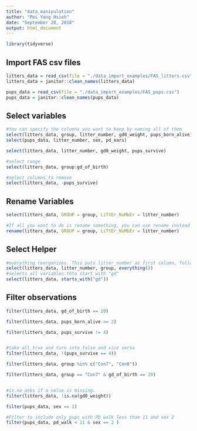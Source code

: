 ```yaml
---
title: "data_manipulation"
author: "Pei Yang Hsieh"
date: "September 20, 2018"
output: html_document
---
```


```r
library(tidyverse)
```

## Import FAS csv files

```r
litters_data = read_csv(file = "./data_import_examples/FAS_litters.csv")
litters_data = janitor::clean_names(litters_data)

pups_data = read_csv(file = "./data_import_examples/FAS_pups.csv")
pups_data = janitor::clean_names(pups_data)
```

## Select variables


```r

#You can specify the columns you want to keep by naming all of them
select(litters_data, group, litter_number, gd0_weight, pups_born_alive)
select(pups_data, litter_number, sex, pd_ears)

select(litters_data, litter_number, gd0_weight, pups_survive)

#select range 
select(litters_data, group:gd_of_birth)

#select columns to remove
select(litters_data, -pups_survive)
```
## Rename Variables

```r

select(litters_data, GROUP = group, LiTtEr_NuMbEr = litter_number)

#If all you want to do is rename something, you can use rename instead of select. This will rename the variables you care about, and keep everything else:
rename(litters_data, GROUP = group, LiTtEr_NuMbEr = litter_number)
```
## Select Helper

```r
#everything reorganizes. This puts litter_number as first column, followed by group column.
select(litters_data, litter_number, group, everything())
#selects all variables thta start with "gd"
select(litters_data, starts_with("gd"))
```
## Filter observations

```r

filter(litters_data, gd_of_birth == 20)

filter(litters_data, pups_born_alive >= 2)

filter(litters_data, pups_survive != 4)


#take all true and turn into false and vice versa
filter(litters_data, !(pups_survive == 4))

filter(litters_data, group %in% c("Con7", "Con8"))

filter(litters_data, group == "Con7" & gd_of_birth == 20)


#is.na asks if a value is missing.
filter(litters_data, !is.na(gd0_weight))

filter(pups_data, sex == 1)

#Filter to include only pups with PD walk less than 11 and sex 2
filter(pups_data, pd_walk < 11 & sex == 2 )

```

